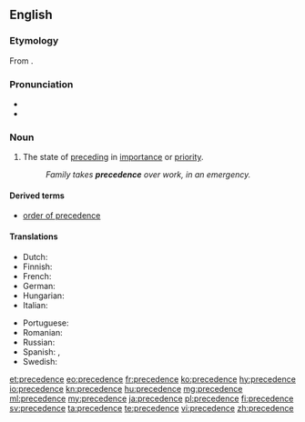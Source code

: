 ==English==

===Etymology===
From {{etyl|frm|en}} {{term|précédence||the state of preceding, anteriority|lang=frm}}.

===Pronunciation===
* {{audio|en-us-precedence.ogg|Audio (US)|lang=en}}
* {{IPA|/ˈprɛsɪd(ə)ns/|/prɪˈsiːd(ə)ns/﻿|lang=en}}

===Noun===
{{en-noun}}

# The state of [[preceding]] in [[importance]] or [[priority]].
#: ''Family takes '''precedence''' over work, in an emergency.''

====Derived terms====
* [[order of precedence]]

====Translations====
{{trans-top|the state of preceding in importance or priority}}
* Dutch: {{t+|nl|voorrang|m}}
* Finnish: {{t|fi|arvojärjestys}}
* French: {{t+|fr|préséance|f}}
* German: {{t|de|Vorrang|m}}
* Hungarian: {{t+|hu|elsőbbség}}
* Italian: {{t+|it|precedenza|f}}
{{trans-mid}}
* Portuguese: {{t+|pt|precedência|f}}
* Romanian: {{t+|ro|precedență}}
* Russian: {{t+|ru|предшествование|tr=predšestvovánije}}
* Spanish: {{t+|es|prioridad|f}}, {{t|es|precedencia|f}}
* Swedish: {{t+|sv|företräde|n}}
{{trans-bottom}}

[[et:precedence]]
[[eo:precedence]]
[[fr:precedence]]
[[ko:precedence]]
[[hy:precedence]]
[[io:precedence]]
[[kn:precedence]]
[[hu:precedence]]
[[mg:precedence]]
[[ml:precedence]]
[[my:precedence]]
[[ja:precedence]]
[[pl:precedence]]
[[fi:precedence]]
[[sv:precedence]]
[[ta:precedence]]
[[te:precedence]]
[[vi:precedence]]
[[zh:precedence]]